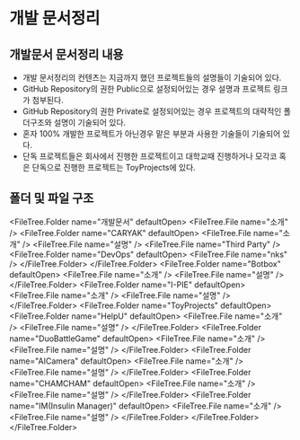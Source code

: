 
# 개발 문서정리

## 개발문서 문서정리 내용

- 개발 문서정리의 컨텐츠는 지금까지 했던 프로젝트들의 설명들이 기술되어 있다.
- GitHub Repository의 권한 Public으로 설정되어있는 경우 설명과 프로젝트 링크가 첨부된다.
- GitHub Repository의 권한 Private로 설정되어있는 경우 프로젝트의 대략적인 폴더구조와 설명이 기술되어 있다.
- 혼자 100% 개발한 프로젝트가 아닌경우 맡은 부분과 사용한 기술들이 기술되어 있다.
- 단독 프로젝트들은 회사에서 진행한 프로젝트이고 대학교때 진행하거나 모각코 혹은 단독으로 진행한 프로젝트는 ToyProjects에 있다.

## 폴더 및 파일 구조

<FileTree.Folder name="개발문서" defaultOpen>
  <FileTree.File name="소개" />
  <FileTree.Folder name="CARYAK" defaultOpen>
    <FileTree.File name="소개" />
    <FileTree.File name="설명" />
    <FileTree.File name="Third Party" />
    <FileTree.Folder name="DevOps" defaultOpen>
      <FileTree.File name="nks" />
    </FileTree.Folder>
  </FileTree.Folder>
  <FileTree.Folder name="Botbox" defaultOpen>
    <FileTree.File name="소개" />
    <FileTree.File name="설명" />
  </FileTree.Folder>
  <FileTree.Folder name="I-PIE" defaultOpen>
    <FileTree.File name="소개" />
    <FileTree.File name="설명" />
  </FileTree.Folder>
  <FileTree.Folder name="ToyProjects" defaultOpen>
    <FileTree.Folder name="HelpU" defaultOpen>
      <FileTree.File name="소개" />
      <FileTree.File name="설명" />
    </FileTree.Folder>
    <FileTree.Folder name="DuoBattleGame" defaultOpen>
      <FileTree.File name="소개" />
      <FileTree.File name="설명" />
    </FileTree.Folder>
    <FileTree.Folder name="AICamera" defaultOpen>
      <FileTree.File name="소개" />
      <FileTree.File name="설명" />
    </FileTree.Folder>
    <FileTree.Folder name="CHAMCHAM" defaultOpen>
      <FileTree.File name="소개" />
      <FileTree.File name="설명" />
    </FileTree.Folder>
    <FileTree.Folder name="IM(Insulin Manager)" defaultOpen>
      <FileTree.File name="소개" />
      <FileTree.File name="설명" />
    </FileTree.Folder>
  </FileTree.Folder>
</FileTree.Folder>
